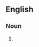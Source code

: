 {{also|gold dust}}

==English==

===Noun===
{{en-noun|-}}

# {{alternative spelling of|gold dust|lang=en}}